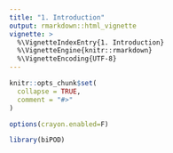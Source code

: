 ```yaml
---
title: "1. Introduction"
output: rmarkdown::html_vignette
vignette: >
  %\VignetteIndexEntry{1. Introduction}
  %\VignetteEngine{knitr::rmarkdown}
  %\VignetteEncoding{UTF-8}
---
```


```r
knitr::opts_chunk$set(
  collapse = TRUE,
  comment = "#>"
)

options(crayon.enabled=F)
```

```r
library(biPOD)
```
